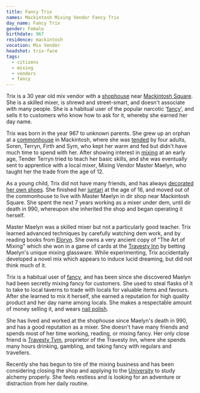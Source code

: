 ```yaml
---
title: Fancy Trix
names: Mackintosh Mixing Vendor Fancy Trix
day_name: Fancy Trix
gender: Female
birthdate: 967
residence: mackintosh
vocation: Mix Vendor
headshot: trix-face
tags:
  - citizens
  - mixing
  - vendors
  - fancy
---
```

Trix is a 30 year old mix vendor with a [shophouse](lore:shophouses) near
[Mackintosh Square](location:mackintosh). She is a skilled mixer, is shrewd and
street-smart, and doesn't associate with many people. She is a habitual user of
the popular narcotic ‘[fancy](lore:fancy)’, and sells it to customers who know
how to ask for it, whereby she earned her day name.

Trix was born in the year 967 to unknown parents. She grew up an orphan at a
[commonhouse](lore:commonhouses) in Mackintosh, where she was [tended](lore:tending) 
by four adults, Soren, Terryn, Firth and Sym, who kept her warm and fed but
didn't have much time to spend with her. After showing interest in [mixing](lore:mixing)
at an early age, Tender Terryn tried to teach her basic skills, and she was
eventually sent to apprentice with a local mixer, Mixing Vendor Master Maelyn,
who taught her the trade from the age of 12.

As a young child, Trix did not have many friends, and has always [decorated her
own shoes](lore:shoe-decorating). She finished her [juntari](lore:juntari) at 
the age of 16, and moved out of the commonhouse to live with Master Maelyn in
dir shop near Mackintosh Square. She spent the next 7 years working as a mixer
under dem, until dir death in 990, whereupon she inherited the shop and began
operating it herself.

Master Maelyn was a skilled mixer but not a particularly good teacher. Trix
learned advanced techniques by carefully watching dem work, and by reading
books from [Eloryn](lore:eloryn). She owns a very ancient copy of "The Art of
Mixing" which she won in a game of cards at the [Travesty Inn](location:travesty-inn)
by betting Maelyn's unique mixing glassware. While experimenting, Trix
accidentally developed a novel mix which appears to induce lucid dreaming, but
did not think much of it.

Trix is a habitual user of [fancy](lore:fancy), and has been since she
discovered Maelyn had been secretly mixing fancy for customers. She used to
steal flasks of it to take to local taverns to trade with locals for valuable
items and favours. After she learned to mix it herself, she earned a reputation
for high quality product and her day name among locals. She makes a respectable
amount of money selling it, and wears [nail polish](lore:aurum#aurum-toxicity).

She has lived and worked at the shophouse since Maelyn's death in 990, and has
a good reputation as a mixer. She doesn't have many friends and spends most of
her time working, reading, or mixing fancy. Her only close friend is
[Travesty Tym](person:travesty-tym), proprietor of the Travesty Inn, where she
spends many hours drinking, gambling, and taking fancy with regulars and
travellers.

Recently she has begun to tire of the mixing business and has been considering
closing the shop and applying to the [University](location:university-in-the-middle)
to study alchemy properly. She feels restless and is looking for an adventure
or distraction from her daily routine.
